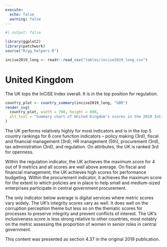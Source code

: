 ```yaml
---
execute:
  echo: false
  warning: false
---
```


<!-- DO NOT EDIT THIS FILE --->
<!-- AUTO GENERATED FROM r/generate_country_qmd.r --->

```r
#| output: false

library(ggplot2)
library(patchwork)
source("R/gg_helpers.R")

incise2019_long <- readr::read_csv("tables/incise2019_long.csv")

```

# United Kingdom {#sec-country-gbr .unnumbered}

:::{.lead}
The UK tops the InCiSE Index overall. It is in the top position for regulation.
:::

```r
country_plot <- country_summary(incise2019_long, "GBR")
render_svg(
  country_plot, width = 700, height = 600,
  alt_text = "Summary chart of United Kingdom's scores in the 2019 InCiSE index."
)
```

The UK performs relatively highly for most indicators and is in the top 5
country rankings for 6 core function indicators – policy making (3rd), fiscal
and financial management (3rd), HR management (5th), procurement (3rd), tax
administration (3rd), and regulation. On attributes, the UK is ranked 3rd
for openness.

Within the regulation indicator, the UK achieves the maximum score for 4 out
of 9 metrics and all scores are well above average. On fiscal and financial
management, the UK achieves high scores for performance budgeting. Within the
procurement indicator, it achieves the maximum score for the extent to which
policies are in place to help small and medium-sized enterprises participate
in central government procurement.

The only indicator below average is digital services where metric scores vary
widely. The UK's integrity scores vary as well. It does well on the corruption
perception theme but less so on the thematic scores for processes to preserve
integrity and prevent conflicts of interest. The UK's inclusiveness score is
less strong relative to other countries, most notably on the metric assessing
the proportion of women in senior roles in central government.

::: {.callout-note .crf title="Cross-referencing note" icon="false"}
This content was presented as section 4.37 in the original 2019 publication.
:::
